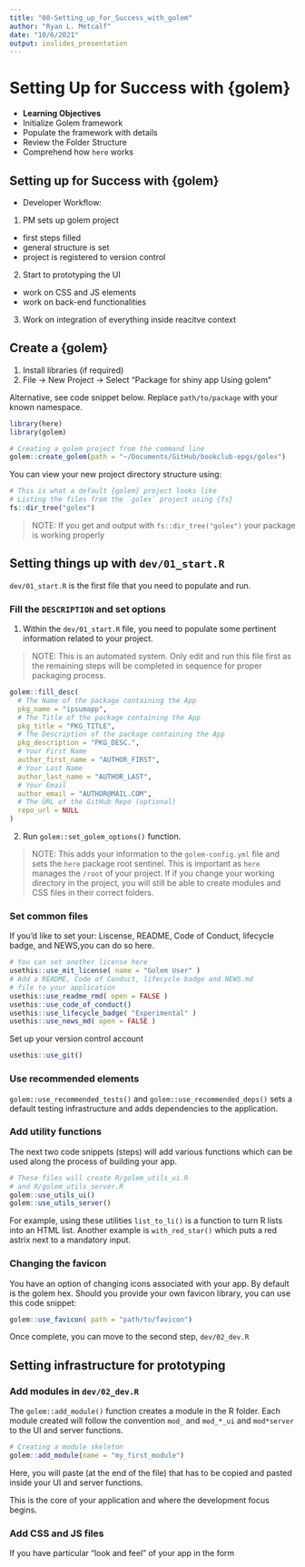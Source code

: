 ```yaml
---
title: "08-Setting_up_for_Success_with_golem"
author: "Ryan L. Metcalf"
date: "10/6/2021"
output: ioslides_presentation
---
```

# Setting Up for Success with {golem}

- **Learning Objectives**
 - Initialize Golem framework
 - Populate the framework with details
 - Review the Folder Structure
 - Comprehend how `here` works
 
## Setting up for Success with {golem}
- Developer Workflow:

1. PM sets up golem project
 - first steps filled
 - general structure is set
 - project is registered to version control
2. Start to prototyping the UI
 - work on CSS and JS elements
 - work on back-end functionalities
3. Work on integration of everything inside reacitve context

## Create a {golem}
1. Install libraries (if required)
2. File -> New Project -> Select "Package for shiny app Using golem"

Alternative, see code snippet below. Replace `path/to/package` with your known namespace.

```r
library(here)
library(golem)

# Creating a golem project from the command line
golem::create_golem(path = "~/Documents/GitHub/bookclub-epgs/golex")
```

You can view your new project directory structure using:

```r
# This is what a default {golem} project looks like
# Listing the files from the `golex` project using {fs}
fs::dir_tree("golex")
```

> NOTE: If you get and output with `fs::dir_tree("golex")` your package is working properly

## Setting things up with `dev/01_start.R`
`dev/01_start.R` is the first file that you need to populate and run.

### Fill the `DESCRIPTION` and set options
1. Within the `dev/01_start.R` file, you need to populate some pertinent information related to your project.

>NOTE: This is an automated system. Only edit and run this file first as the remaining steps will be completed in sequence for proper packaging process.

```r
golem::fill_desc(
  # The Name of the package containing the App 
  pkg_name = "ipsumapp", 
  # The Title of the package containing the App 
  pkg_title = "PKG_TITLE", 
  # The Description of the package containing the App 
  pkg_description = "PKG_DESC.", 
  # Your First Name
  author_first_name = "AUTHOR_FIRST", 
  # Your Last Name
  author_last_name = "AUTHOR_LAST", 
  # Your Email
  author_email = "AUTHOR@MAIL.COM", 
  # The URL of the GitHub Repo (optional) 
  repo_url = NULL 
)   
```

2. Run `golem::set_golem_options()` function.

>NOTE: This adds your information to the `golem-config.yml` file and sets the `here` package root sentinel. This is important as `here` manages the `/root` of your project. If if you change your working directory in the project, you will still be able to create modules and CSS files in their correct folders.

### Set common files
If you'd like to set your: Liscense, README, Code of Conduct, lifecycle badge, and NEWS,you can do so here.

```r
# You can set another license here
usethis::use_mit_license( name = "Golem User" )  
# Add a README, Code of Conduct, lifecycle badge and NEWS.md 
# file to your application
usethis::use_readme_rmd( open = FALSE )
usethis::use_code_of_conduct()
usethis::use_lifecycle_badge( "Experimental" )
usethis::use_news_md( open = FALSE )
```

Set up your version control account
```r
usethis::use_git()
```

### Use recommended elements
`golem::use_recommended_tests()` and `golem::use_recommended_deps()` sets a default testing infrastructure and adds dependencies to the application.

### Add utility functions
The next two code snippets (steps) will add various functions which can be used along the process of building your app.

```r
# These files will create R/golem_utils_ui.R 
# and R/golem_utils_server.R
golem::use_utils_ui()
golem::use_utils_server()
```

For example, using these utilities `list_to_li()` is a function to turn R lists into an HTML list. Another example is `with_red_star()` which puts a red astrix next to a mandatory input.

### Changing the favicon
You have an option of changing icons associated with your app. By default is the golem hex. Should you provide your own favicon library, you can use this code snippet:

```r
golem::use_favicon( path = "path/to/favicon")
```

Once complete, you can move to the second step, `dev/02_dev.R`

## Setting infrastructure for prototyping

### Add modules in `dev/02_dev.R`
The `golem::add_module()` function creates a module in the R folder. Each module created will follow the convention `mod_` and `mod_*_ui` and `mod*server` to the UI and server functions.

```r
# Creating a module skeleton
golem::add_module(name = "my_first_module") 
```

Here, you will paste (at the end of the file) that has to be copied and pasted inside your UI and server functions.

This is the core of your application and where the development focus begins.

### Add CSS and JS files
If you have particular "look and feel" of your app in the form